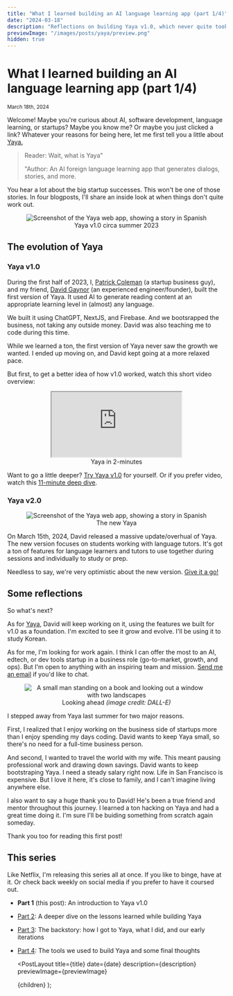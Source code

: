 ```yaml
---
title: "What I learned building an AI language learning app (part 1/4)"
date: "2024-03-18"
description: "Reflections on building Yaya v1.0, which never quite took off, with a friend in 2023 H1"
previewImage: "/images/posts/yaya/preview.png"
hidden: true
---
```



<a id="1"></a>

# What I learned building an AI language learning app (part 1/4)

<small>
  <time dateTime={date}>March 18th, 2024</time>
</small>

Welcome! Maybe you're curious about AI, software development, language learning, or startups? Maybe you know me? Or maybe you just clicked a link? Whatever your reasons for being here, let me first tell you a little about [Yaya.](https://www.yaya.press)

> Reader: Wait, what is Yaya"
>
> "Author: An AI foreign language learning app that generates dialogs, stories, and more.

You hear a lot about the big startup successes. This won't be one of those stories. In four blogposts, I'll share an inside look at when things don't quite work out.

<figure align="center">
  <Image
    src="/images/posts/yaya/reader.png"
    className="mx-auto"
    alt="Screenshot of the Yaya web app, showing a story in Spanish"
    width={500}
    height={500}
  />
  <figcaption>Yaya v1.0 circa summer 2023</figcaption>
</figure>

## The evolution of Yaya

### Yaya v1.0

During the first half of 2023, I, [Patrick Coleman](/about) (a startup business guy), and my friend, [David Gaynor](http://freedavid.co/) (an experienced engineer/founder), built the first version of Yaya. It used AI to generate reading content at an appropriate learning level in (almost) any language.

We built it using ChatGPT, NextJS, and Firebase. And we bootsrapped the business, not taking any outside money. David was also teaching me to code during this time.

While we learned a ton, the first version of Yaya never saw the growth we wanted. I ended up moving on, and David kept going at a more relaxed pace.

But first, to get a better idea of how v1.0 worked, watch this short video overview:

<figure align="center">
  <iframe
    width={560}
    height={315}
    className="mx-auto border-none md:w-0 w-full"
    src="https://www.youtube-nocookie.com/embed/hr61Y_F6oAU?si=CjcigNGRM4q8VNty"
    title="YouTube video player: Yaya preview"
    allow="accelerometer; autoplay; clipboard-write; encrypted-media; gyroscope; picture-in-picture; web-share"
    allowFullScreen
  ></iframe>
  <figcaption>Yaya in 2-minutes</figcaption>
</figure>

Want to go a little deeper? [Try Yaya v1.0](https://www.yaya.press/) for yourself. Or if you prefer video, watch this [11-minute deep dive](https://www.youtube-nocookie.com/embed/rWw079aEzw8?si=XxL9aA6GuOsbQYs1).

### Yaya v2.0

<figure align="center">
  <Image
    src="/images/posts/yaya/reader.png"
    className="mx-auto"
    alt="Screenshot of the Yaya web app, showing a story in Spanish"
    width={500}
    height={500}
  />
  <figcaption>The new Yaya</figcaption>
</figure>

On March 15th, 2024, David released a massive update/overhual of Yaya. The new version focuses on students working with language tutors. It's got a ton of features for language learners and tutors to use together during sessions and individually to study or prep.

Needless to say, we're very optimistic about the new version. [Give it a go!](https://www.yaya.press/)

## Some reflections

So what's next?

As for [Yaya](https://yaya.press/), David will keep working on it, using the features we built for v1.0 as a foundation. I'm excited to see it grow and evolve. I'll be using it to study Korean.

As for me, I'm looking for work again. I think I can offer the most to an AI, edtech, or dev tools startup in a business role (go-to-market, growth, and ops). But I'm open to anything with an inspiring team and mission. [Send me an email](mailto:patrick@pscoleman.me) if you'd like to chat.

<figure align="center">
  <Image
    src="/images/posts/yaya/next.webp"
    className="mx-auto"
    alt="A small man standing on a book and looking out a window with two landscapes"
    width={500}
    height={500}
  />
  <figcaption>
    Looking ahead <em>(image credit: DALL-E)</em>
  </figcaption>
</figure>

I stepped away from Yaya last summer for two major reasons.

First, I realized that I enjoy working on the business side of startups more than I enjoy spending my days coding. David wants to keep Yaya small, so there's no need for a full-time business person.

And second, I wanted to travel the world with my wife. This meant pausing professional work and drawing down savings. David wants to keep bootstraping Yaya. I need a steady salary right now. Life in San Francisco is expensive. But I love it here, it's close to family, and I can't imagine living anywhere else.

I also want to say a huge thank you to David! He's been a true friend and mentor throughout this journey. I learned a ton hacking on Yaya and had a great time doing it. I'm sure I'll be buiding something from scratch again someday.

Thank you too for reading this first post!

## This series

Like Netflix, I'm releasing this series all at once. If you like to binge, have at it. Or check back weekly on social media if you prefer to have it coursed out.

- **Part 1** (this post): An introduction to Yaya v1.0
- [Part 2](/posts/yaya2): A deeper dive on the lessons learned while building Yaya
- [Part 3](/posts/yaya3): The backstory: how I got to Yaya, what I did, and our early iterations
- [Part 4](/posts/yaya4): The tools we used to build Yaya and some final thoughts

  <PostLayout
    title={title}
    date={date}
    description={description}
    previewImage={previewImage}
  >
    {children}
  </PostLayout>
);
